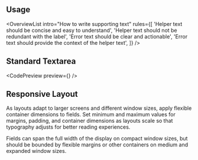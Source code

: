 ---
---


## Usage

<OverviewList intro="How to write supporting text" rules={[
  'Helper text should be concise and easy to understand',
  'Helper text should not be redundant with the label',
  'Error text should be clear and actionable',
  'Error text should provide the context of the helper text',
]} />

## Standard Textarea

<CodePreview preview={<BasicTextarea />} />

<DripDivider />

## Responsive Layout

As layouts adapt to larger screens and different window sizes, apply flexible container dimensions to fields. Set minimum and maximum values for margins, padding, and container dimensions as layouts scale so that typography adjusts for better reading experiences.

Fields can span the full width of the display on compact window sizes, but should be bounded by flexible margins or other containers on medium and expanded window sizes.
